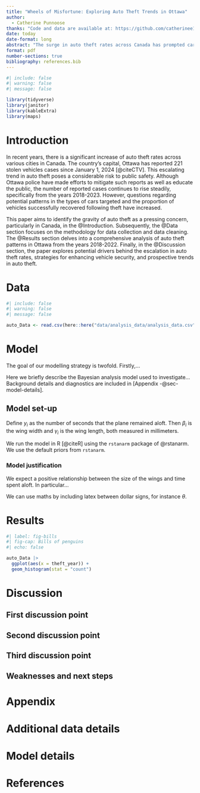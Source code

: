 ```yaml
---
title: "Wheels of Misfortune: Exploring Auto Theft Trends in Ottawa"
author: 
  - Catherine Punnoose
thanks: "Code and data are available at: https://github.com/catherinee1216/AutoTheft_Ottawa.git."
date: today
date-format: long
abstract: "The surge in auto theft rates across Canada has prompted car owners to become more vigilant regarding their vehicle's security. This paper gives a thorough examination of auto theft occurrences within Canada's capital, Ottawa. Focusing on the years 2018-2022, the paper provides a deep dive into the types of vehicles brands, model, and color targeted and offers insights into the neighborhoods within Ottawa exhibiting elevated rates of auto theft. Additionally, the study assesses factors such as the recovery rate of stolen cars, and provides solutions to improve vehicle security by understanding auto theft dynamics in the region."
format: pdf
number-sections: true
bibliography: references.bib
---
```


```r
#| include: false
#| warning: false
#| message: false

library(tidyverse)
library(janitor)
library(kableExtra)
library(maps)
```


# Introduction

In recent years, there is a significant increase of auto theft rates across various cities in Canada. The country’s capital, Ottawa has reported 221 stolen vehicles cases since January 1, 2024 [@citeCTV]. This escalating trend in auto theft poses a considerable risk to public safety. Although Ottawa police have made efforts to mitigate such reports as well as educate the public, the number of reported cases continues to rise steadily, specifically from the years 2018-2023. However, questions regarding potential patterns in the types of cars targeted and the proportion of vehicles successfully recovered following theft have increased.

This paper aims to identify the gravity of auto theft as a pressing concern, particularly in Canada, in the @Introduction. Subsequently, the @Data section focuses on the methodology for data collection and data cleaning. The @Results section delves into a comprehensive analysis of auto theft patterns in Ottawa from the years 2018-2022. Finally, in the @Discussion section, the paper explores potential drivers behind the escalation in auto theft rates, strategies for enhancing vehicle security, and prospective trends in auto theft.



# Data {#sec-data}

```r
#| include: false
#| warning: false
#| message: false

auto_Data <- read.csv(here::here("data/analysis_data/analysis_data.csv"))

```

# Model

The goal of our modelling strategy is twofold. Firstly,...

Here we briefly describe the Bayesian analysis model used to investigate... Background details and diagnostics are included in [Appendix -@sec-model-details].

## Model set-up

Define $y_i$ as the number of seconds that the plane remained aloft. Then $\beta_i$ is the wing width and $\gamma_i$ is the wing length, both measured in millimeters.  

\begin{align} 
y_i|\mu_i, \sigma &\sim \mbox{Normal}(\mu_i, \sigma) \\
\mu_i &= \alpha + \beta_i + \gamma_i\\
\alpha &\sim \mbox{Normal}(0, 2.5) \\
\beta &\sim \mbox{Normal}(0, 2.5) \\
\gamma &\sim \mbox{Normal}(0, 2.5) \\
\sigma &\sim \mbox{Exponential}(1)
\end{align}

We run the model in R [@citeR] using the `rstanarm` package of @rstanarm. We use the default priors from `rstanarm`.


### Model justification

We expect a positive relationship between the size of the wings and time spent aloft. In particular...

We can use maths by including latex between dollar signs, for instance $\theta$.


# Results

```r
#| label: fig-bills
#| fig-cap: Bills of penguins
#| echo: false

auto_Data |>
  ggplot(aes(x = theft_year)) +
  geom_histogram(stat = "count")
```

# Discussion

## First discussion point {#sec-first-point}

## Second discussion point

## Third discussion point

## Weaknesses and next steps


\newpage

\appendix

# Appendix {-}


# Additional data details

# Model details {#sec-model-details}


\newpage


# References


